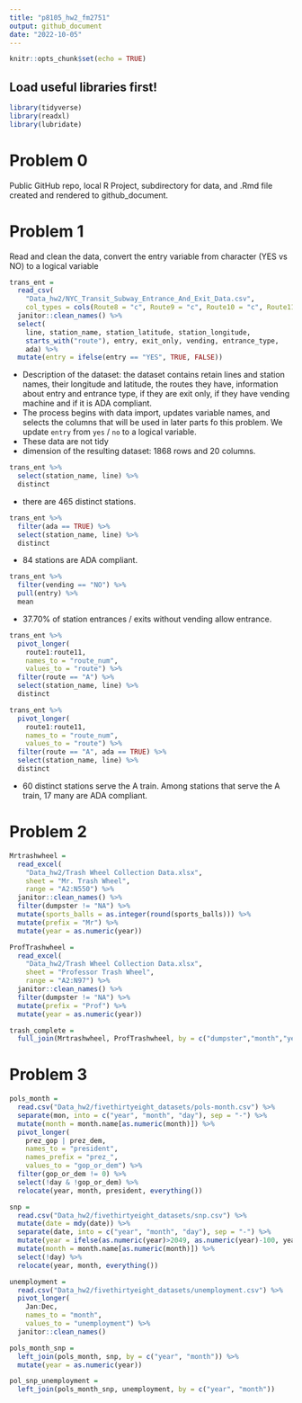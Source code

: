 ```yaml
---
title: "p8105_hw2_fm2751"
output: github_document
date: "2022-10-05"
---
```


```r
knitr::opts_chunk$set(echo = TRUE)
```

## Load useful libraries first!
```r
library(tidyverse)
library(readxl)
library(lubridate)
```

# Problem 0
Public GitHub repo, local R Project, subdirectory for data, and .Rmd file created and rendered to github_document.

# Problem 1
Read and clean the data, convert the entry variable from character (YES vs NO) to a logical variable
```r
trans_ent = 
  read_csv(
    "Data_hw2/NYC_Transit_Subway_Entrance_And_Exit_Data.csv",
    col_types = cols(Route8 = "c", Route9 = "c", Route10 = "c", Route11 = "c")) %>% 
  janitor::clean_names() %>% 
  select(
    line, station_name, station_latitude, station_longitude, 
    starts_with("route"), entry, exit_only, vending, entrance_type, 
    ada) %>% 
  mutate(entry = ifelse(entry == "YES", TRUE, FALSE))
```
* Description of the dataset:
the dataset contains retain lines and station names, their longitude and latitude, the routes they have, information about entry and entrance type, if they are exit only, if they have vending machine and if it is ADA compliant.
* The process begins with data import, updates variable names, and selects the columns that will be used in later parts fo this problem. We update `entry` from `yes` / `no` to a logical variable.
* These data are not tidy
* dimension of the resulting dataset: 1868 rows and 20 columns.
```r
trans_ent %>% 
  select(station_name, line) %>% 
  distinct
```
* there are 465 distinct stations.
```r
trans_ent %>% 
  filter(ada == TRUE) %>% 
  select(station_name, line) %>% 
  distinct
```
* 84 stations are ADA compliant.
```r
trans_ent %>% 
  filter(vending == "NO") %>% 
  pull(entry) %>% 
  mean
```
* 37.70% of station entrances / exits without vending allow entrance.
```r
trans_ent %>% 
  pivot_longer(
    route1:route11,
    names_to = "route_num",
    values_to = "route") %>% 
  filter(route == "A") %>% 
  select(station_name, line) %>% 
  distinct

trans_ent %>% 
  pivot_longer(
    route1:route11,
    names_to = "route_num",
    values_to = "route") %>% 
  filter(route == "A", ada == TRUE) %>% 
  select(station_name, line) %>% 
  distinct
```
* 60 distinct stations serve the A train. Among stations that serve the A train, 17 many are ADA compliant.


# Problem 2

```r
Mrtrashwheel = 
  read_excel(
    "Data_hw2/Trash Wheel Collection Data.xlsx",
    sheet = "Mr. Trash Wheel",
    range = "A2:N550") %>% 
  janitor::clean_names() %>% 
  filter(dumpster != "NA") %>% 
  mutate(sports_balls = as.integer(round(sports_balls))) %>%
  mutate(prefix = "Mr") %>%
  mutate(year = as.numeric(year))
```

```r
ProfTrashwheel = 
  read_excel(
    "Data_hw2/Trash Wheel Collection Data.xlsx",
    sheet = "Professor Trash Wheel",
    range = "A2:N97") %>% 
  janitor::clean_names() %>% 
  filter(dumpster != "NA") %>%
  mutate(prefix = "Prof") %>%
  mutate(year = as.numeric(year))
```

```r
trash_complete = 
  full_join(Mrtrashwheel, ProfTrashwheel, by = c("dumpster","month","year","date","weight_tons","volume_cubic_yards","plastic_bottles","polystyrene","cigarette_butts","glass_bottles", "grocery_bags", "chip_bags", "homes_powered","prefix"))
```

# Problem 3
```r
pols_month = 
  read.csv("Data_hw2/fivethirtyeight_datasets/pols-month.csv") %>%
  separate(mon, into = c("year", "month", "day"), sep = "-") %>%
  mutate(month = month.name[as.numeric(month)]) %>%
  pivot_longer(
    prez_gop | prez_dem,
    names_to = "president",
    names_prefix = "prez_",
    values_to = "gop_or_dem") %>%
  filter(gop_or_dem != 0) %>%
  select(!day & !gop_or_dem) %>%
  relocate(year, month, president, everything())
```

```r
snp =
  read.csv("Data_hw2/fivethirtyeight_datasets/snp.csv") %>%
  mutate(date = mdy(date)) %>%
  separate(date, into = c("year", "month", "day"), sep = "-") %>%
  mutate(year = ifelse(as.numeric(year)>2049, as.numeric(year)-100, year)) %>%
  mutate(month = month.name[as.numeric(month)]) %>%
  select(!day) %>%
  relocate(year, month, everything())
```

```r
unemployment =
  read.csv("Data_hw2/fivethirtyeight_datasets/unemployment.csv") %>%
  pivot_longer(
    Jan:Dec,
    names_to = "month",
    values_to = "unemployment") %>%
  janitor::clean_names()
```

```r
pols_month_snp =
  left_join(pols_month, snp, by = c("year", "month")) %>%
  mutate(year = as.numeric(year))
```

```r
pol_snp_unemployment =
  left_join(pols_month_snp, unemployment, by = c("year", "month"))
```


